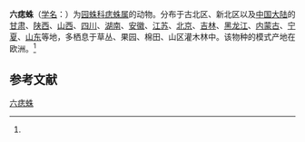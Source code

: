 {{Speciesbox
| name = 六痣蛛
| status = 
| status_system = 
| image = Araniella displicata2.jpg
| genus = Araniella
| species = displicata
| authority = (Hentz, 1847)<ref name='id13566'>{{cite web| url =http://www.bioinfo.cn/db05/BjdwSpecies.php?action=view&id=13566| title =六痣蛛| work =《中国动物物种编目数据库》| publisher =中国科学院微生物研究所| author =中国科学院动物研究所| accessdate =2009-04-28| deadurl =yes| archiveurl =https://web.archive.org/web/20160305073046/http://www.bioinfo.cn/db05/BjdwSpecies.php?action=view&id=13566| archivedate =2016-03-05}}</ref>
}}

'''六痣蛛'''（[[学名|学名]]：{{lang|la|''Araniella displicata''}}）为[[园蛛科|园蛛科]][[痣蛛属|痣蛛属]]的动物。分布于古北区、新北区以及[[中国大陆|中国大陆]]的[[甘肃|甘肃]]、[[陕西|陕西]]、[[山西|山西]]、[[四川|四川]]、[[湖南|湖南]]、[[安徽|安徽]]、[[江苏|江苏]]、[[北京|北京]]、[[吉林|吉林]]、[[黑龙江|黑龙江]]、[[内蒙古|内蒙古]]、[[宁夏|宁夏]]、[[山东|山东]]等地，多栖息于草丛、果园、棉田、山区灌木林中。该物种的模式产地在欧洲。<ref name='id13566'/>

== 参考文献 ==
{{reflist}}

{{Wikispecies|Araniella displicata}}
{{Taxonbar|from=Q141339}}

[[Category:痣蛛属|六痣蛛]]


{{蜘蛛小作品}}